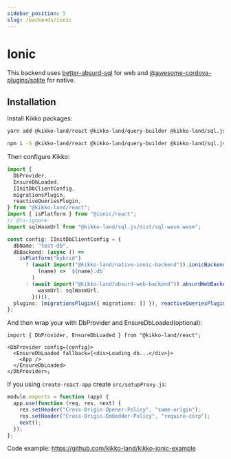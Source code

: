 ```yaml
---
sidebar_position: 5
slug: /backends/ionic
---
```



# Ionic

This backend uses [better-absurd-sql](https://github.com/kikko-land/better-absurd-sql) for web and [@awesome-cordova-plugins/sqlite](https://www.npmjs.com/package/@awesome-cordova-plugins/sqlite) for native.

## Installation

Install Kikko packages:

<Tabs>
  <TabItem value="yarn" label="yarn" default>

```bash
yarn add @kikko-land/react @kikko-land/query-builder @kikko-land/sql.js @kikko-land/native-ionic-backend @kikko-land/absurd-web-backend cordova-sqlite-storage
```

  </TabItem>
  <TabItem value="npm" label="npm">

```bash
npm i -S @kikko-land/react @kikko-land/query-builder @kikko-land/sql.js @kikko-land/native-ionic-backend @kikko-land/absurd-web-backend cordova-sqlite-storage
```

  </TabItem>
</Tabs>

Then configure Kikko:

```typescript
import {
  DbProvider,
  EnsureDbLoaded,
  IInitDbClientConfig,
  migrationsPlugin,
  reactiveQueriesPlugin,
} from "@kikko-land/react";
import { isPlatform } from "@ionic/react";
// @ts-ignore
import sqlWasmUrl from "@kikko-land/sql.js/dist/sql-wasm.wasm";

const config: IInitDbClientConfig = {
  dbName: "test-db",
  dbBackend: (async () =>
    isPlatform("hybrid")
      ? (await import("@kikko-land/native-ionic-backend")).ionicBackend(
          (name) => `${name}.db`
        )
      : (await import("@kikko-land/absurd-web-backend")).absurdWebBackend({
          wasmUrl: sqlWasmUrl,
        }))(),
  plugins: [migrationsPlugin({ migrations: [] }), reactiveQueriesPlugin()],
};
```

And then wrap your with DbProvider and EnsureDbLoaded(optional):

```tsx
import { DbProvider, EnsureDbLoaded } from "@kikko-land/react";

<DbProvider config={config}>
  <EnsureDbLoaded fallback={<div>Loading db...</div>}>
    <App />
  </EnsureDbLoaded>
</DbProvider>;
```

If you using `create-react-app` create `src/setupProxy.js`:

```javascript
module.exports = function (app) {
  app.use(function (req, res, next) {
    res.setHeader("Cross-Origin-Opener-Policy", "same-origin");
    res.setHeader("Cross-Origin-Embedder-Policy", "require-corp");
    next();
  });
};
```

Code example: https://github.com/kikko-land/kikko-ionic-example
